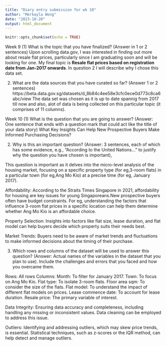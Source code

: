 ```yaml
---
title: "Diary entry submission for wk 10"
author: "Merkayla Wong"
date: "2023-10-20"
output: html_document
---
```


```r
knitr::opts_chunk$set(echo = TRUE)
```

Week 9 
(1) What is the topic that you have finalized? (Answer in 1 or 2 sentences)
Upon scrolling data.gov, I was interested in finding out more about resale flat prices, particularly since I am graduating soon and will be looking for one. My final topic is **Resale flat prices based on registration date from Jan-2017 onwards**. In question 2 I will describe why I chose this data set.

(2) What are the data sources that you have curated so far? (Answer 1 or 2 sentences)
https://beta.data.gov.sg/datasets/d_8b84c4ee58e3cfc0ece0d773c8ca6abc/view 
The data set was chosen as it is up to date spannig from 2017 till now and also, alot of data is being collected on this particular topic (it comprises of 11 columns).


Week 10
(1) What is the question that you are going to answer? (Answer: One sentence that ends with a question mark that could act like the title of your data story)
What Key Insights Can Help New Prospective Buyers Make Informed Purchasing Decisions?

(2) Why is this an important question? (Answer: 3 sentences, each of which has some evidence, e.g., “According to the United Nations...” to justify why the question you have chosen is important),

This question is important as it delves into the micro-level analysis of the housing market, focusing on a specific property type (for eg,3-room flats) in a particular town (for eg,Ang Mo Kio) at a precise time (for eg, January 2017). 

Affordability: According to the Straits Times Singapore in 2021, affordability for housing are key issues for young Singaporeans.New prospective buyers often have budget constraints. For eg, understanding the factors that influence 3-room flat prices in a specific location can help them determine whether Ang Mo Kio is an affordable choice.

Property Selection: Insights into factors like flat size, lease duration, and flat model can help buyers decide which property suits their needs best.

Market Trends: Buyers need to be aware of market trends and fluctuations to make informed decisions about the timing of their purchase.

(3) Which rows and columns of the dataset will be used to answer this question? (Answer: Actual names of the variables in the dataset that you plan to use).
Include the challenges and errors that you faced and how you overcame them.

Rows: All rows
Columns:
Month: To filter for January 2017.
Town: To focus on Ang Mo Kio.
Flat type: To isolate 3-room flats.
Floor area sqm: To consider the size of the flats.
Flat model: To understand the impact of different flat models on prices.
Lease commence date: To account for lease duration.
Resale price: The primary variable of interest.

Data Integrity: Ensuring data accuracy and completeness, including handling any missing or inconsistent values. Data cleaning can be employed to address this issue.

Outliers: Identifying and addressing outliers, which may skew price trends, is essential. Statistical techniques, such as z-scores or the IQR method, can help detect and manage outliers.